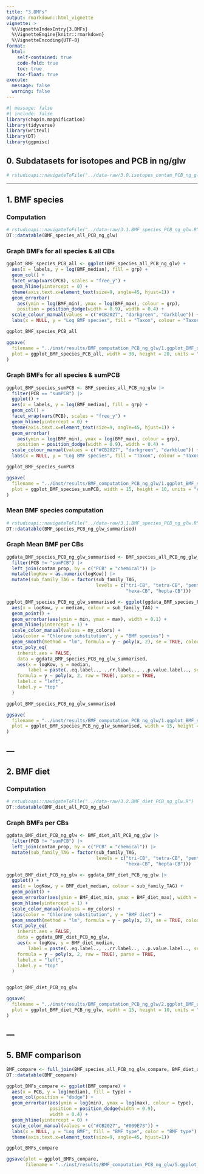 ```yaml
---
title: "3.BMFs"
output: rmarkdown::html_vignette
vignette: >
  %\VignetteIndexEntry{3.BMFs}
  %\VignetteEngine{knitr::rmarkdown}
  %\VignetteEncoding{UTF-8}
format: 
  html:
    self-contained: true
    code-fold: true
    toc: true
    toc-float: true
execute:
  message: false
  warning: false
---
```


```r
#| message: false
#| include: false
library(chopin.magnification)
library(tidyverse)
library(writexl)
library(DT)
library(ggpmisc)
```

## 0. Subdatasets for isotopes and PCB in ng/glw

```r
# rstudioapi::navigateToFile("../data-raw/3.0.isotopes_contam_PCB_ng_glw_subdatasets.R")
```

---

## 1. BMF species

### Computation
```r
# rstudioapi::navigateToFile("../data-raw/3.1.BMF_species_PCB_ng_glw.R")
DT::datatable(BMF_species_all_PCB_ng_glw)
```

### Graph BMFs for all species & all CBs
```r
ggplot_BMF_species_PCB_all <- ggplot(BMF_species_all_PCB_ng_glw) +
  aes(x = labels, y = log(BMF_median), fill = grp) +
  geom_col() +
  facet_wrap(vars(PCB), scales = "free_y") +
  geom_hline(yintercept = 0) +
  theme(axis.text.x=element_text(size=9, angle=45, hjust=1)) +
  geom_errorbar(
    aes(ymin = log(BMF_min), ymax = log(BMF_max), colour = grp), 
    position = position_dodge(width = 0.9), width = 0.4) +
  scale_colour_manual(values = c("#CB2027", "darkgreen", "darkblue")) +
  labs(x = NULL, y = "Log BMF species", fill = "Taxon", colour = "Taxon")

ggplot_BMF_species_PCB_all
```

```r
ggsave(
  filename = "../inst/results/BMF_computation_PCB_ng_glw/1.ggplot_BMF_species_PCB_all_ng_glw.jpg",
  plot = ggplot_BMF_species_PCB_all, width = 30, height = 20, units = "cm"
)
```

### Graph BMFs for all species & sumPCB

```r
ggplot_BMF_species_sumPCB <- BMF_species_all_PCB_ng_glw |> 
  filter(PCB == "sumPCB") |> 
  ggplot() +
  aes(x = labels, y = log(BMF_median), fill = grp) +
  geom_col() +
  facet_wrap(vars(PCB), scales = "free_y") +
  geom_hline(yintercept = 0) +
  theme(axis.text.x=element_text(size=9, angle=45, hjust=1)) +
  geom_errorbar(
    aes(ymin = log(BMF_min), ymax = log(BMF_max), colour = grp), 
    position = position_dodge(width = 0.9), width = 0.4) +
  scale_colour_manual(values = c("#CB2027", "darkgreen", "darkblue")) +
  labs(x = NULL, y = "Log BMF species", fill = "Taxon", colour = "Taxon")

ggplot_BMF_species_sumPCB
```

```r
ggsave(
  filename = "../inst/results/BMF_computation_PCB_ng_glw/1.ggplot_BMF_species_sumPCB_ng_glw.jpg",
  plot = ggplot_BMF_species_sumPCB, width = 15, height = 10, units = "cm"
)
```

### Mean BMF species computation

```r
# rstudioapi::navigateToFile("../data-raw/3.1.BMF_species_PCB_ng_glw.R")
DT::datatable(BMF_species_PCB_ng_glw_summarised)
```

### Graph Mean BMF per CBs
```r
ggdata_BMF_species_PCB_ng_glw_summarised <- BMF_species_all_PCB_ng_glw_compare |> 
  filter(PCB != "sumPCB") |> 
  left_join(contam_prop, by = c("PCB" = "chemical")) |> 
  mutate(logKow = as.numeric(logKow)) |> 
  mutate(sub_family_TAG = factor(sub_family_TAG, 
                                 levels = c("tri-CB", "tetra-CB", "penta-CB", 
                                            "hexa-CB", "hepta-CB")))
```

```r
ggplot_BMF_species_PCB_ng_glw_summarised <- ggplot(ggdata_BMF_species_PCB_ng_glw_summarised) +
  aes(x = logKow, y = median, colour = sub_family_TAG) +
  geom_point() +
  geom_errorbar(aes(ymin = min, ymax = max), width = 0.1) +
  geom_hline(yintercept = 1) +
  scale_color_manual(values = my_colors) +
  labs(color = "Chlorine substitution", y = "BMF species") +
  geom_smooth(method = "lm", formula = y ~ poly(x, 2), se = TRUE, color = "black", linewidth = 0.6) +
  stat_poly_eq(
    inherit.aes = FALSE,
    data = ggdata_BMF_species_PCB_ng_glw_summarised,
    aes(x = logKow, y = median,
        label = paste(..eq.label.., ..rr.label.., ..p.value.label.., sep = "~~~")),
    formula = y ~ poly(x, 2, raw = TRUE), parse = TRUE, 
    label.x = "left",
    label.y = "top"
  )

ggplot_BMF_species_PCB_ng_glw_summarised
```

```r
ggsave(
  filename = "../inst/results/BMF_computation_PCB_ng_glw/1.ggplot_BMF_species_PCB_ng_glw_summarised.jpg",
  plot = ggplot_BMF_species_PCB_ng_glw_summarised, width = 15, height = 10, units = "cm"
)
```

---
---

## 2. BMF diet

### Computation
```r
# rstudioapi::navigateToFile("../data-raw/3.2.BMF_diet_PCB_ng_glw.R")
DT::datatable(BMF_diet_all_PCB_ng_glw)
```

### Graph BMFs per CBs
```r
ggdata_BMF_diet_PCB_ng_glw <- BMF_diet_all_PCB_ng_glw |>
  filter(PCB != "sumPCB") |> 
  left_join(contam_prop, by = c("PCB" = "chemical")) |> 
  mutate(sub_family_TAG = factor(sub_family_TAG, 
                                 levels = c("tri-CB", "tetra-CB", "penta-CB", 
                                            "hexa-CB", "hepta-CB")))
```

```r
ggplot_BMF_diet_PCB_ng_glw <- ggdata_BMF_diet_PCB_ng_glw |> 
  ggplot() +
  aes(x = logKow, y = BMF_diet_median, colour = sub_family_TAG) +
  geom_point() +
  geom_errorbar(aes(ymin = BMF_diet_min, ymax = BMF_diet_max), width = 0.05) +
  geom_hline(yintercept = 1) +
  scale_color_manual(values = my_colors) +
  labs(color = "Chlorine substitution", y = "BMF diet") +
  geom_smooth(method = "lm", formula = y ~ poly(x, 2), se = TRUE, color = "black", linewidth = 0.6) +
  stat_poly_eq(
    inherit.aes = FALSE,
    data = ggdata_BMF_diet_PCB_ng_glw,
    aes(x = logKow, y = BMF_diet_median,
        label = paste(..eq.label.., ..rr.label.., ..p.value.label.., sep = "~~~")),
    formula = y ~ poly(x, 2, raw = TRUE), parse = TRUE, 
    label.x = "left",
    label.y = "top"
  )


ggplot_BMF_diet_PCB_ng_glw
```

```r
ggsave(
  filename = "../inst/results/BMF_computation_PCB_ng_glw/2.ggplot_BMF_diet_PCB_ng_glw.jpg",
  plot = ggplot_BMF_diet_PCB_ng_glw, width = 15, height = 10, units = "cm"
)
```

---
---

## 5. BMF comparison

```r
BMF_compare <- full_join(BMF_species_all_PCB_ng_glw_compare, BMF_diet_all_PCB_ng_glw_compare)
DT::datatable(BMF_compare)
```

```r
ggplot_BMFs_compare <- ggplot(BMF_compare) +
  aes(x = PCB, y = log(median), fill = type) +
  geom_col(position = "dodge") +
  geom_errorbar(aes(ymin = log(min), ymax = log(max), colour = type), 
                position = position_dodge(width = 0.9),
                width = 0.4) +
  geom_hline(yintercept = 0) +
  scale_color_manual(values = c("#CB2027", "#009E73")) +
  labs(x = NULL, y = "Log BMF", fill = "BMF type", color = "BMF type") +
  theme(axis.text.x=element_text(size=9, angle=45, hjust=1))

ggplot_BMFs_compare
```

```r
ggsave(plot = ggplot_BMFs_compare, 
       filename = "../inst/results/BMF_computation_PCB_ng_glw/5.ggplot_BMFs_compare.jpg", width = 20, height = 15, units = "cm")

```
